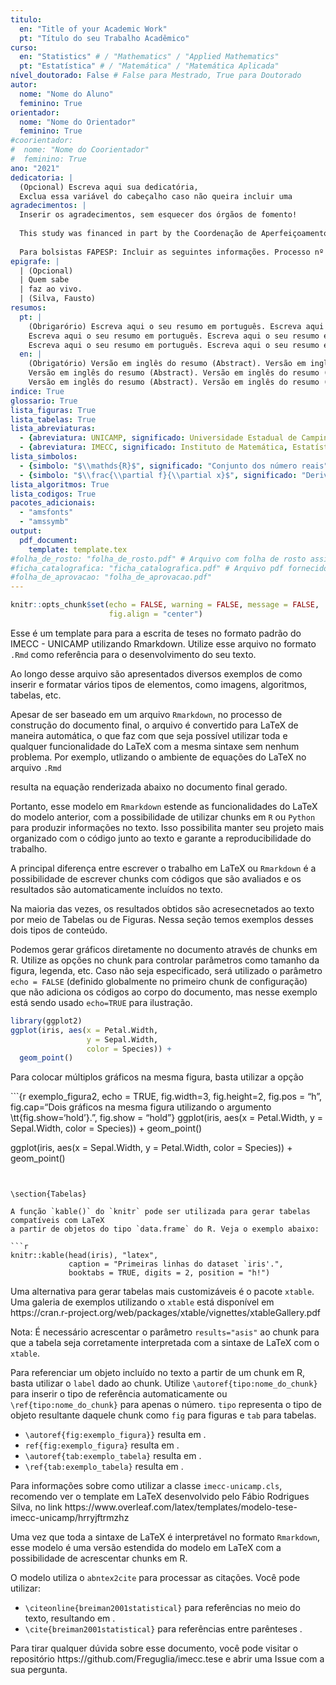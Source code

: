 ```yaml
---
titulo:
  en: "Title of your Academic Work"
  pt: "Título do seu Trabalho Acadêmico"
curso: 
  en: "Statistics" # / "Mathematics" / "Applied Mathematics"
  pt: "Estatística" # / "Matemática" / "Matemática Aplicada"
nível_doutorado: False # False para Mestrado, True para Doutorado
autor: 
  nome: "Nome do Aluno"
  feminino: True
orientador:
  nome: "Nome do Orientador"
  feminino: True
#coorientador: 
#  nome: "Nome do Coorientador"
#  feminino: True
ano: "2021"
dedicatoria: |
  (Opcional) Escreva aqui sua dedicatória, 
  Exclua essa variável do cabeçalho caso não queira incluir uma
agradecimentos: | 
  Inserir os agradecimentos, sem esquecer dos órgãos de fomento! 
  
  This study was financed in part by the Coordenação de Aperfeiçoamento de Pessoal de Nível Superior - Brasil (CAPES) - Finance Code 001.
  
  Para bolsistas FAPESP: Incluir as seguintes informações. Processo nº aaaa/nnnnn-d, Fundação de Amparo à Pesquisa do Estado de São Paulo (FAPESP). As opiniões, hipóteses e conclusões ou recomendações expressas neste material são de responsabilidade do(s) autor(es) e não necessariamente refletem a visão da FAPESP.
epigrafe: |
  | (Opcional)
  | Quem sabe
  | faz ao vivo.
  | (Silva, Fausto)
resumos:
  pt: |
    (Obrigarório) Escreva aqui o seu resumo em português. Escreva aqui o seu resumo em português. 
    Escreva aqui o seu resumo em português. Escreva aqui o seu resumo em português. 
    Escreva aqui o seu resumo em português. Escreva aqui o seu resumo em português. 
  en: |
    (Obrigatório) Versão em inglês do resumo (Abstract). Versão em inglês do resumo (Abstract).
    Versão em inglês do resumo (Abstract). Versão em inglês do resumo (Abstract).
    Versão em inglês do resumo (Abstract). Versão em inglês do resumo (Abstract).
indice: True
glossario: True
lista_figuras: True
lista_tabelas: True
lista_abreviaturas: 
  - {abreviatura: UNICAMP, significado: Universidade Estadual de Campinas}
  - {abreviatura: IMECC, significado: Instituto de Matemática, Estatística e Computação Científica}
lista_simbolos:
  - {simbolo: "$\\mathds{R}$", significado: "Conjunto dos número reais"} 
  - {simbolo: "$\\frac{\\partial f}{\\partial x}$", significado: "Derivada parcial de $f$ com respeito a $x$"}
lista_algoritmos: True
lista_codigos: True
pacotes_adicionais:
  - "amsfonts"
  - "amssymb"
output: 
  pdf_document:
    template: template.tex
#folha_de_rosto: "folha_de_rosto.pdf" # Arquivo com folha de rosto assinada e escaneada para versão final
#ficha_catalografica: "ficha_catalografica.pdf" # Arquivo pdf fornecido pela biblioteca
#folha_de_aprovacao: "folha_de_aprovacao.pdf"
---
```


```r
knitr::opts_chunk$set(echo = FALSE, warning = FALSE, message = FALSE,
                      fig.align = "center")
```

<!-- Introdução -->
\chapter*[Introdução]{Introdução}
\addcontentsline{toc}{chapter}{Introdução}

Esse é um template para para a escrita de teses no formato padrão do IMECC - UNICAMP
utilizando Rmarkdown. Utilize esse arquivo no formato `.Rmd` como referência para
o desenvolvimento do seu texto.

Ao longo desse arquivo são apresentados diversos exemplos de como inserir e
formatar vários tipos de elementos, como imagens, algoritmos, tabelas, etc.

Apesar de ser baseado em um arquivo `Rmarkdown`, no processo de construção
do documento final, o arquivo é convertido para LaTeX de maneira automática,
o que faz com que seja possível utilizar toda e qualquer funcionalidade do
LaTeX com a mesma sintaxe sem nenhum problema. Por exemplo, utlizando o ambiente
de equações do LaTeX no arquivo `.Rmd`
<!-- Utilizando verbatim para apresentar os códigos no documento exemplo -->
\begin{verbatim} 
\begin{equation}
  f(x) = \frac{1}{\sqrt{2\pi\sigma^2}} e^{-\frac{x^2}{2}}.
\end{equation}
\end{verbatim} 
resulta na equação renderizada abaixo no documento final gerado.

\begin{equation}
  f(x) = \frac{1}{\sqrt{2\pi\sigma^2}} e^{-\frac{x^2}{2}}.
\end{equation}
Portanto, esse modelo em `Rmarkdown` estende as funcionalidades do LaTeX
do modelo anterior, com a possibilidade de utilizar chunks em `R` ou `Python`
para produzir informações no texto. Isso possibilita manter seu projeto mais
organizado com o código junto ao texto e garante a reproducibilidade do trabalho.

<!-- Desenvolvimento -->
\chapter{Utilizando chunks em R para gerar tabelas e gráficos}

A principal diferença entre escrever o trabalho em LaTeX ou `Rmarkdown`
é a possibilidade de escrever chunks com códigos que são avaliados e os
resultados são automaticamente incluídos no texto.

Na maioria das vezes, os resultados obtidos são acresecnetados ao texto por meio
de Tabelas ou de Figuras. Nessa seção temos exemplos desses dois tipos de
conteúdo.

\section{Figuras}

Podemos gerar gráficos diretamente no documento através de chunks em R. 
Utilize as opções no chunk para controlar parâmetros como tamanho da figura,
legenda, etc. Caso não seja especificado, será utilizado o parâmetro `echo = FALSE` 
(definido globalmente no primeiro chunk de configuração) que não adiciona os
códigos ao corpo do documento, mas nesse exemplo está sendo usado `echo=TRUE`
para ilustração.

```r
library(ggplot2)
ggplot(iris, aes(x = Petal.Width,
                 y = Sepal.Width, 
                 color = Species)) +
  geom_point()
```

Para colocar múltiplos gráficos na mesma figura, basta utilizar a opção

```{r exemplo_figura2, echo = TRUE, fig.width=3, fig.height=2, fig.pos = "h", fig.cap="Dois gráficos na mesma figura utilizando o argumento \\tt{fig.show='hold'}.", fig.show = "hold"}
ggplot(iris, aes(x = Petal.Width,
                 y = Sepal.Width, 
                 color = Species)) +
  geom_point()

ggplot(iris, aes(x = Sepal.Width,
                 y = Petal.Width, 
                 color = Species)) +
  geom_point()

```


\section{Tabelas}

A função `kable()` do `knitr` pode ser utilizada para gerar tabelas compatíveis com LaTeX
a partir de objetos do tipo `data.frame` do R. Veja o exemplo abaixo:

```r
knitr::kable(head(iris), "latex", 
             caption = "Primeiras linhas do dataset `iris'.",
             booktabs = TRUE, digits = 2, position = "h!")
```

Uma alternativa para gerar tabelas mais customizáveis é o pacote `xtable`.
Uma galeria de exemplos utilizando o `xtable` está disponível em 
https://cran.r-project.org/web/packages/xtable/vignettes/xtableGallery.pdf

Nota: É necessário acrescentar o parâmetro `results="asis"` ao chunk para que a
tabela seja corretamente interpretada com a sintaxe de LaTeX com o `xtable`.

\section{Referenciando objetos gerados com o R}

Para referenciar um objeto incluído no texto a partir de um chunk em R,
basta utilizar o `label` dado ao chunk. Utilize `\autoref{tipo:nome_do_chunk}` para
inserir o tipo de referência automaticamente ou `\ref{tipo:nome_do_chunk}` para apenas
o número. `tipo` representa o tipo de objeto resultante daquele chunk como
`fig` para figuras e `tab` para tabelas.

\subsection{Exemplos}

  * `\autoref{fig:exemplo_figura}}` resulta em \autoref{fig:exemplo_figura}.
  * `ref{fig:exemplo_figura}` resulta em \ref{fig:exemplo_figura}.
  * `\autoref{tab:exemplo_tabela}` resulta em \autoref{tab:exemplo_tabela}.
  * `\ref{tab:exemplo_tabela}` resulta em \ref{tab:exemplo_tabela}.

\chapter{Comandos gerais em LaTeX}

Para informações sobre como utilizar a classe `imecc-unicamp.cls`, recomendo
ver o template em LaTeX desenvolvido pelo Fábio Rodrigues Silva, no link
https://www.overleaf.com/latex/templates/modelo-tese-imecc-unicamp/hrryjftrmzhz

Uma vez que toda a sintaxe de LaTeX é interpretável no formato `Rmarkdown`,
esse modelo é uma versão estendida do modelo em LaTeX com a possibilidade de 
acrescentar chunks em R.

\section{Citações}

O modelo utiliza o `abntex2cite` para processar as citações. Você pode utilizar:

  * `\citeonline{breiman2001statistical}` para referências no meio do texto, resultando em \citeonline{breiman2001statistical}.
  * `\cite{breiman2001statistical}` para referências entre parênteses \cite{breiman2001statistical}.

<!-- Considerações Finais -->
\phantompart
\chapter{Considerações Finais}

Para tirar qualquer dúvida sobre esse documento, você pode visitar o repositório
https://github.com/Freguglia/imecc.tese e abrir uma Issue com a sua pergunta.

\postextual

<!-- Referências -->
\bibliography{bibliografia.bib}

<!-- Glossário (não alterar) -->
\phantompart
\cleardoublepage
\phantomsection
\addcontentsline{toc}{chapter}{\glossaryname}
\printglossaries


<!-- Apêndices -->
\begin{apendicesenv}
\partapendices

\chapter{Primeiro apendice}

\lipsum[50]

\end{apendicesenv}

<!-- Anexos -->
\begin{anexosenv}
\partanexos

\chapter{Nome do anexo}

\lipsum[50]

\end{anexosenv}

